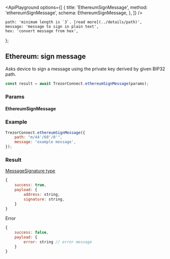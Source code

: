 

<ApiPlayground
    options={[
        {
            title: 'EthereumSignMessage',
            method: 'ethereumSignMessage',
            schema: EthereumSignMessage,
        },
    ]}
/>

    path: 'minimum length is `3`. [read more](../details/path)',
    message: 'message to sign in plain text',
    hex: 'convert message from hex',
};

## Ethereum: sign message

Asks device to sign a message using the private key derived by given BIP32 path.

```javascript
const result = await TrezorConnect.ethereumSignMessage(params);
```

### Params

<CommonParamsLink />

#### EthereumSignMessage

<ParamsTable schema={EthereumSignMessage} descriptions={paramDescriptions} />

### Example

```javascript
TrezorConnect.ethereumSignMessage({
    path: "m/44'/60'/0'",
    message: 'example message',
});
```

### Result

[MessageSignature type](https://github.com/trezor/trezor-suite/blob/develop/packages/protobuf/src/messages.ts)

```javascript
{
    success: true,
    payload: {
        address: string,
        signature: string,
    }
}
```

Error

```javascript
{
    success: false,
    payload: {
        error: string // error message
    }
}
```
